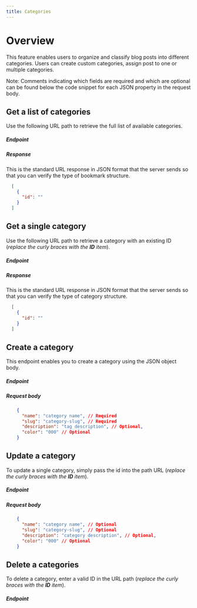 ```yaml
---
title: Categories
---
```



# Overview
This feature enables users to organize and classify blog posts into different categories. Users can create custom categories, assign post to one or multiple categories.
<p>
  <span class="font-bold text-lg italic">Note:</span> Comments indicating which fields are required and which are optional can be found below the code snippet for each JSON property in the request body.
</p>

## Get a list of categories
Use the following URL path to retrieve the full list of available categories.

##### Endpoint
<CodeClipboard clipboardText="http://localhost:3000/categories">
  <HttpClipboard httpVerb="GET" path="categories" />
</CodeClipboard>  

##### Response
This is the standard URL response in JSON format that the server sends so that you can verify the type of bookmark structure.
```json 
  [
    {
      "id": ""
    }
  ]
```

## Get a single category
Use the following URL path to retrieve a category with an existing ID (*replace the curly braces with the **ID** item*).

##### Endpoint
<CodeClipboard clipboardText="http://localhost:3000/categories/{:id}">
  <HttpClipboard httpVerb="GET" path="categories/{:id}" />
</CodeClipboard>  

##### Response
This is the standard URL response in JSON format that the server sends so that you can verify the type of category structure.
```json 
  [
    {
      "id": ""
    }
  ]
```

## Create a category
This endpoint enables you to create a category using the JSON object body.

##### Endpoint
<CodeClipboard clipboardText="http://localhost:3000/categories">
  <HttpClipboard httpVerb="POST" path="categories" />
</CodeClipboard>  

##### Request body
```json 
    {
      "name": "category name", // Required
      "slug": "category-slug", // Required
      "description": "tag description", // Optional,
      "color": "000" // Optional
    }
```

## Update a category
To update a single category, simply pass the id into the path URL (*replace the curly braces with the **ID** item*).

##### Endpoint
<CodeClipboard clipboardText="http://localhost:3000/categories/{:id}">
  <HttpClipboard httpVerb="PATCH" path="categories/{:id}" />
</CodeClipboard>  

##### Request body
```json 
    {
      "name": "category name", // Optional
      "slug": "category-slug", // Optional
      "description": "category description", // Optional,
      "color": "000" // Optional
    }
```

## Delete a categories
To delete a category, enter a valid ID in the URL path (*replace the curly braces with the **ID** item*).

##### Endpoint
<CodeClipboard clipboardText="http://localhost:3000/categories/{:id}">
  <HttpClipboard httpVerb="DELETE" path="categories/{:id}" />
</CodeClipboard>  